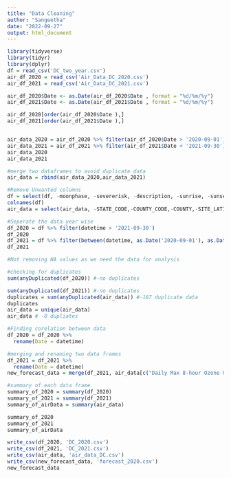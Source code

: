 ```yaml
---
title: "Data Cleaning"
author: "Sangeetha"
date: "2022-09-27"
output: html_document
---
```


```r
library(tidyverse)
library(tidyr)
library(dplyr)
df = read_csv('DC_two_year.csv')
air_df_2020 = read_csv('Air_Data_DC_2020.csv')
air_df_2021 = read_csv('Air_Data_DC_2021.csv')
```


```r

air_df_2020$Date <- as.Date(air_df_2020$Date , format = "%d/%m/%y")
air_df_2021$Date <- as.Date(air_df_2021$Date , format = "%d/%m/%y")

air_df_2020[order(air_df_2020$Date ),]
air_df_2021[order(air_df_2021$Date ),]


air_data_2020 = air_df_2020 %>% filter(air_df_2020$Date > '2020-09-01')
air_data_2021 = air_df_2021 %>% filter(air_df_2021$Date < '2021-09-30')
air_data_2020
air_data_2021

```
```r
#merge two dataframes to avoid duplicate data
air_data = rbind(air_data_2020,air_data_2021)

```

```r
#Remove Unwanted columns
df = select(df, -moonphase, -severerisk, -description, -sunrise, -sunset, -stations)
colnames(df)
air_data = select(air_data, -STATE_CODE,-COUNTY_CODE,-COUNTY,-SITE_LATITUDE, -Source, -POC,-CBSA_CODE,-CBSA_NAME, -SITE_LATITUDE,-SITE_LONGITUDE)

```

```r
#Seperate the data year wise
df_2020 = df %>% filter(datetime > '2021-09-30')
df_2020
df_2021 = df %>% filter(between(datetime, as.Date('2020-09-01'), as.Date('2021-09-01')))
df_2021

```

```r
#Not removing NA values as we need the data for analysis

#checking for duplicates
sum(anyDuplicated(df_2020)) #-no duplicates
```

```r
sum(anyDuplicated(df_2021)) #-no duplicates
duplicates = sum(anyDuplicated(air_data)) #-187 duplicate data
duplicates
air_data = unique(air_data)
air_data # -0 dupliates
```
```r
#Finding corelation between data
df_2020 = df_2020 %>%
  rename(Date = datetime)

#merging and renaming two data frames
df_2021 = df_2021 %>%
  rename(Date = datetime)
new_forecast_data = merge(df_2021, air_data[c("Daily Max 8-hour Ozone Concentration", "Date")], by = "Date",all.x= TRUE)


```


```r
#summary of each data frame
summary_of_2020 = summary(df_2020)
summary_of_2021 = summary(df_2021)
summary_of_airData = summary(air_data)
```

```r
summary_of_2020
summary_of_2021
summary_of_airData
```

```r
write_csv(df_2020, 'DC_2020.csv')
write_csv(df_2021, 'DC_2021.csv')
write_csv(air_data, 'air_data_DC.csv')
write_csv(new_forecast_data, 'forecast_2020.csv')
new_forecast_data

```